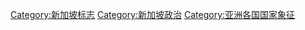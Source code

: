 {{Commons category|Symbols of Singapore}}
{{Portal|新加坡}}
{{cat main}}

[[Category:新加坡标志|Category:新加坡标志]]
[[Category:新加坡政治|Category:新加坡政治]]
[[Category:亚洲各国国家象征|Category:亚洲各国国家象征]]